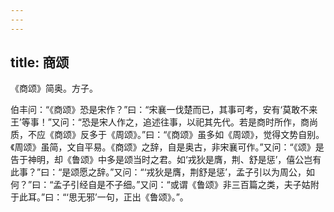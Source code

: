 ```yaml
---
---
---
```

title: 商颂
---







《商颂》简奥。方子。

伯丰问：“《商颂》恐是宋作？”曰：“宋襄一伐楚而已，其事可考，安有‘莫敢不来王’等事！”又问：“恐是宋人作之，追述往事，以祀其先代。若是商时所作，商尚质，不应《商颂》反多于《周颂》。”曰：“《商颂》虽多如《周颂》，觉得文势自别。《周颂》虽简，文自平易。《商颂》之辞，自是奥古，非宋襄可作。”又问：“《颂》是告于神明，却《鲁颂》中多是颂当时之君。如‘戎狄是膺，荆、舒是惩’，僖公岂有此事？”曰：“是颂愿之辞。”又问：“‘戎狄是膺，荆舒是惩’，孟子引以为周公，如何？”曰：“孟子引经自是不子细。”又问：“或谓《鲁颂》非三百篇之类，夫子姑附于此耳。”曰：“‘思无邪’一句，正出《鲁颂》。”。